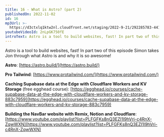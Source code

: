 ```yaml
---
title: 16 - What is Astro? (part 2)
publishedOn: 2022-11-02
id: 16
mp3Url: >-
  https://d3ctxlq1ktw2nl.cloudfront.net/staging/2022-9-21/292285783-44100-2-f38870285c8f1.m4a
youtubeVideoId: 2nLpGK750fE
introText: Astro is a tool to build websites, fast! In part two of this episode Simon takes Jon through what Astro is and why it is so awesome!
---
```


Astro is a tool to build websites, fast! In part two of this episode Simon takes Jon through what Astro is and why it is so awesome!

**Astro**: [https://astro.build/](https://astro.build/)

**Pro Tailwind**: [https://www.protailwind.com/](https://www.protailwind.com/)

**Caching Supabase data at the Edge with Cloudflare Workers and KV Storage** (free egghead course): [https://egghead.io/courses/cache-supabase-data-at-the-edge-with-cloudflare-workers-and-kv-storage-883c7959](https://egghead.io/courses/cache-supabase-data-at-the-edge-with-cloudflare-workers-and-kv-storage-883c7959)

**Building the NavBar website with Remix, Notion and Cloudflare**: [https://www.youtube.com/playlist?list=PLFGFKs8nQ3EZI1l9hVri-c4RnX-ZqwWXN](https://www.youtube.com/playlist?list=PLFGFKs8nQ3EZI1l9hVri-c4RnX-ZqwWXN)
